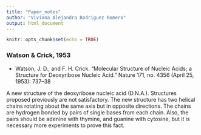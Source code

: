 ```yaml
---
title: "Paper_notes"
author: "Viviana Alejandra Rodriguez Romero"
output: html_document
---
```


```r
knitr::opts_chunk$set(echo = TRUE)
```
### Watson & Crick, 1953

- Watson, J. D., and F. H. Crick. “Molecular Structure of Nucleic Acids;
a Structure for Deoxyribose Nucleic Acid.” Nature 171, no. 4356 (April 25,
1953): 737–38

A new structure of the deoxyribose nucleic acid (D.N.A.). Structures proposed previously are not satisfactory. The new structure has two helical chains rotating about the same axis but in opposite directions. The chains are hydrogen bonded by pairs of single bases from each chain. Also, the pairs should be adenine with thymine, and guanine with cytosine, but it is necessary more experiments to prove this fact.     

###      
